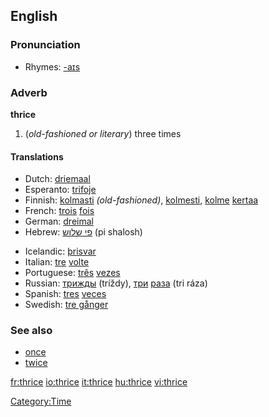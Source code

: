 ==English==

===Pronunciation===
*Rhymes: [[Rhymes:English:-aɪs|-aɪs]]

===Adverb===
'''thrice'''

# (''old-fashioned or literary'') three times

====Translations====
{{top}}
*Dutch: [[driemaal]]
*Esperanto: [[trifoje]]
*Finnish: [[kolmasti]] ''(old-fashioned)'', [[kolmesti]], [[kolme]] [[kerta]]a
*French: [[trois]] [[fois]]
*German: [[dreimal]]
*Hebrew: [[פי שלוש]] (pi shalosh)
{{mid}}
*Icelandic: [[þrisvar]]
*Italian: [[tre]] [[volta#Italian|volte]]
*Portuguese: [[três]] [[vez#Portuguese|vezes]]
*Russian: [[трижды]] (tríždy), [[три]] [[раз#Russian|раза]] (tri ráza)
*Spanish: [[tres]] [[vez#Spanish|veces]]
*Swedish: [[tre gånger]]
{{bottom}}

===See also===
*[[once]]
*[[twice]]

[[Category:Time]]

[[fr:thrice]]
[[io:thrice]]
[[it:thrice]]
[[hu:thrice]]
[[vi:thrice]]
